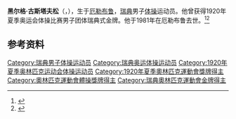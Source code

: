{{NoteTA|G1=Sports}}
'''黑尔格·古斯塔夫松'''（{{lang-sv|Helge Gustafsson}}，{{bd|1900年|1月16日|1981年|10月5日}}），生于[[厄勒布鲁|厄勒布鲁]]，[[瑞典|瑞典]]男子[[体操|体操]]运动员。他曾获得1920年夏季奥运会体操比赛男子团体瑞典式金牌。他于1981年在厄勒布鲁去世。<ref>{{Cite web|title=Helge GUSTAFSSON|url=https://www.olympic.org/helge-gustafsson|accessdate=2021-03-21|work=International Olympic Committee}}</ref><ref>{{cite web|url=https://www.sports-reference.com/olympics/athletes/gu/helge-gustafsson-1.html|title=Helge Gustafsson|work=Sport Reference|accessdate=2021-03-23|archiveurl=https://web.archive.org/web/20200417071534/https://www.sports-reference.com/olympics/athletes/gu/helge-gustafsson-1.html|archivedate=2020-04-17}}</ref>

== 参考资料 ==
{{reflist}}

{{Authority control}}
{{DEFAULTSORT:Gustafsson, Helge}}
[[Category:瑞典男子体操运动员|Category:瑞典男子体操运动员]]
[[Category:瑞典奥运体操运动员|Category:瑞典奥运体操运动员]]
[[Category:1920年夏季奥林匹克运动会体操运动员|Category:1920年夏季奥林匹克运动会体操运动员]]
[[Category:1920年夏季奧林匹克運動會獎牌得主|Category:1920年夏季奧林匹克運動會獎牌得主]]
[[Category:奧林匹克運動會體操獎牌得主|Category:奧林匹克運動會體操獎牌得主]]
[[Category:瑞典奧林匹克運動會金牌得主|Category:瑞典奧林匹克運動會金牌得主]]